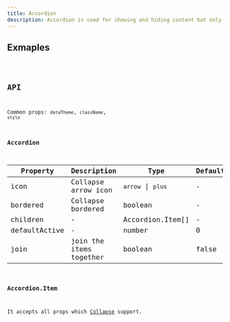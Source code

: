 ```yaml
---
title: Accordion
description: Accordion is used for showing and hiding content but only one item can stay open at a time.
---
```


## Exmaples

<code src="./demo/basic.tsx" />

## API

Common props: `dataTheme`, `className`, `style`

### Accordion

| Property      | Description             | Type              | Default |
| ------------- | ----------------------- | ----------------- | ------- |
| icon          | Collapse arrow icon     | `arrow` \| `plus` | -       |
| bordered      | Collapse bordered       | boolean           | -       |
| children      | -                       | Accordion.Item[]  | -       |
| defaultActive | -                       | number            | 0       |
| join          | join the items together | boolean           | false   |

### Accordion.Item

It accepts all props which [Collapse](/components/collapse/) support.

